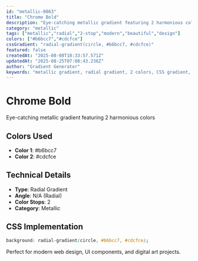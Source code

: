 ```yaml
---
id: "metallic-0863"
title: "Chrome Bold"
description: "Eye-catching metallic gradient featuring 2 harmonious colors"
category: "metallic"
tags: ["metallic","radial","2-stop","modern","beautiful","design"]
colors: ["#b6bcc7","#cdcfce"]
cssGradient: "radial-gradient(circle, #b6bcc7, #cdcfce)"
featured: false
createdAt: "2025-08-08T18:33:57.571Z"
updatedAt: "2025-08-25T07:08:43.236Z"
author: "Gradient Generator"
keywords: "metallic gradient, radial gradient, 2 colors, CSS gradient, design, #b6bcc7, #cdcfce"
---
```


# Chrome Bold

Eye-catching metallic gradient featuring 2 harmonious colors

## Colors Used
- **Color 1**: #b6bcc7
- **Color 2**: #cdcfce

## Technical Details
- **Type**: Radial Gradient
- **Angle**: N/A (Radial)
- **Color Stops**: 2
- **Category**: Metallic

## CSS Implementation
```css
background: radial-gradient(circle, #b6bcc7, #cdcfce);
```

Perfect for modern web design, UI components, and digital art projects.
